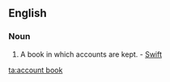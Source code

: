 ==English==

===Noun===
{{en-noun|sg=[[account]] [[book]]}}

# {{accounting}} A book in which accounts are kept. - [[Swift]]

[[ta:account book]]